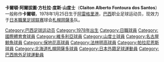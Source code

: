 {{Football player infobox 
| playername = 卡爾頓
| image = 
| fullname = Claiton Alberto Fontoura dos Santos
| height = {{height|m=1.79}}
| dateofbirth = {{birth date and age|1978|1|25}}
| cityofbirth = [[阿雷格里港|阿雷格里港]] 
| countryofbirth = [[巴西|巴西]] 
| currentclub  = [[札幌岡薩多|札幌岡薩多]]
| clubnumber = 15 
| position = [[中場|中場]]
| youthyears = 1995
| youthclubs = [[國際體育會|國際體育會]] 
| years = 1996-2000<br> 2000<br> 2001<br> 2001<br> 2001<br> 2002-2003<br> 2004<br> 2004-2005<br> 2006<br> 2007<br> 2007 <br> 2008-present
| clubs = [[國際體育會|國際體育會]] <br> [[维多利亚体育俱乐部|維多利亞]] <br> [[國際體育會|國際體育會]] <br> [[巴伊亚竞技俱乐部|巴希亞]] <br> [[塞爾維特足球俱樂部|塞爾維特]] <br> [[國際體育會|國際體育會]] <br> [[山度士足球會|山度士]] <br> [[名古屋八鯨|名古屋八鯨]] <br> [[保地花高|保地花高]] <br> [[法林明高|法林明高]]<br> [[帕拉尼恩斯|帕拉尼恩斯]] <br> [[札幌岡薩多|札幌岡薩多]]
| caps(goals) =  <br><br><br>{{0}}{{0}}0 {{0}}{{0}}(0)<br>{{0}}15 {{0}}{{0}}(1)<br>{{0}}65 {{0}}{{0}}(0)<br>{{0}}{{0}}9 {{0}}{{0}}(1)<br>{{0}}44 {{0}}{{0}}(7)<br>{{0}}31 {{0}}{{0}}(3)<br>{{0}}{{0}}5 {{0}}{{0}}(1){{0}}<br>{{0}}{{0}}0 {{0}}{{0}}(0)<br>{{0}}{{0}}8 {{0}}{{0}}(0)
| pcupdate = [[27_April|27 April]] 2008
}}
'''卡爾頓·阿爾拔圖·方杜拉·度斯·山度士'''（'''Claiton Alberto Fontoura dos Santos'''）一般称作'''卡爾頓'''，1978年1月25日生于[[阿雷格里港|阿雷格里港]]，[[巴西|巴西]]职业足球运动员，现效力于[[日本職業足球联赛|日本職業足球联赛]]球会[[札幌岡薩多|札幌岡薩多]]队。

{{DEFAULTSORT:Claiton Alberto Fontoura Dos Santos}}
[[Category:巴西足球运动员|Category:巴西足球运动员]]
[[Category:1978年出生|Category:1978年出生]]
[[Category:日職球員|Category:日職球員]]
[[Category:國際體育會球員|Category:國際體育會球員]]
[[Category:維多利亞球員|Category:維多利亞球員]]
[[Category:山度士球員|Category:山度士球員]]
[[Category:名古屋鯨魚球員|Category:名古屋鯨魚球員]]
[[Category:保地花高球員|Category:保地花高球員]]
[[Category:法林明高球員|Category:法林明高球員]]
[[Category:帕拉尼恩斯球員|Category:帕拉尼恩斯球員]]
[[Category:北海道札幌岡薩多球員|Category:北海道札幌岡薩多球員]]
[[Category:日本外籍足球運動員|Category:日本外籍足球運動員]]
[[Category:巴西旅外足球運動員|Category:巴西旅外足球運動員]]